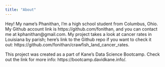 ```yaml
---
title: "About"
---
```


Hey! My name's Phanithan, I'm a high school student from Columbus, Ohio. My Github account link is https://github.com/fonithan, and you can contact me at kphanithan@gmail.com. My project takes a look at cancer rates in Louisiana by parish; here's link to the Github repo if you want to check it out: https://github.com/fonithan/crawfish_land_cancer_rates. 

This project was created as a part of Kane’s Data Science Bootcamp. Check out the link for more info: https://bootcamp.davidkane.info/.

